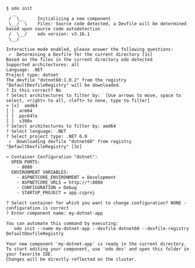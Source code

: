 ```console
$ odo init
  __
 /  \__     Initializing a new component
 \__/  \    Files: Source code detected, a Devfile will be determined based upon source code autodetection
 /  \__/    odo version: v3.16.1
 \__/

Interactive mode enabled, please answer the following questions:
 ✓  Determining a Devfile for the current directory [1s]
Based on the files in the current directory odo detected
Supported architectures: all
Language: .NET
Project type: dotnet
The devfile "dotnet60:1.0.2" from the registry "DefaultDevfileRegistry" will be downloaded.
? Is this correct? No
? Select architectures to filter by:  [Use arrows to move, space to select, <right> to all, <left> to none, type to filter]
> [x]  amd64
[ ]  arm64
[ ]  ppc64le
[ ]  s390x
? Select architectures to filter by: amd64
? Select language: .NET
? Select project type: .NET 6.0
 ✓  Downloading devfile "dotnet60" from registry "DefaultDevfileRegistry" [3s]

↪ Container Configuration "dotnet":
  OPEN PORTS:
    - 8080
  ENVIRONMENT VARIABLES:
    - ASPNETCORE_ENVIRONMENT = Development
    - ASPNETCORE_URLS = http://*:8080
    - CONFIGURATION = Debug
    - STARTUP_PROJECT = app.csproj

? Select container for which you want to change configuration? NONE - configuration is correct
? Enter component name: my-dotnet-app

You can automate this command by executing:
   odo init --name my-dotnet-app --devfile dotnet60 --devfile-registry DefaultDevfileRegistry

Your new component 'my-dotnet-app' is ready in the current directory.
To start editing your component, use 'odo dev' and open this folder in your favorite IDE.
Changes will be directly reflected on the cluster.
```